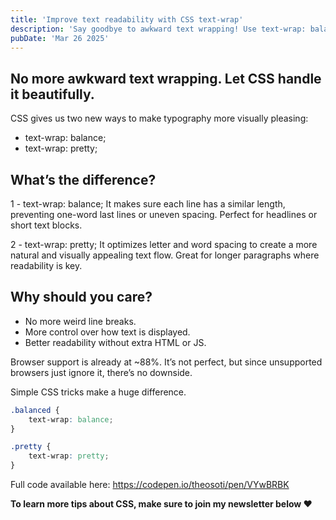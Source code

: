 ```yaml
---
title: 'Improve text readability with CSS text-wrap'
description: 'Say goodbye to awkward text wrapping! Use text-wrap: balance; for even lines and text-wrap: pretty; for better spacing.'
pubDate: 'Mar 26 2025'
---
```



<Picture
	src="/short/03-2025/balanced-and-pretty-texts.gif"
	alt="Example of balanced and pretty text wrapping using CSS"
	width="400"
	height="600"
	style="margin: 2em auto 1em auto; display: block; border: 4px solid var(--border)"
/>

## No more awkward text wrapping. Let CSS handle it beautifully.

CSS gives us two new ways to make typography more visually pleasing:

- text-wrap: balance;
- text-wrap: pretty;

## What’s the difference?

1 - text-wrap: balance;
It makes sure each line has a similar length, preventing one-word last lines or uneven spacing.
Perfect for headlines or short text blocks.

2 - text-wrap: pretty;
It optimizes letter and word spacing to create a more natural and visually appealing text flow.
Great for longer paragraphs where readability is key.

## Why should you care?

- No more weird line breaks.
- More control over how text is displayed.
- Better readability without extra HTML or JS.

Browser support is already at ~88%.
It’s not perfect, but since unsupported browsers just ignore it, there’s no downside.

Simple CSS tricks make a huge difference.

```css
.balanced {
	text-wrap: balance;
}

.pretty {
	text-wrap: pretty;
}
```

Full code available here: https://codepen.io/theosoti/pen/VYwBRBK

**To learn more tips about CSS, make sure to join my newsletter below ❤️**
